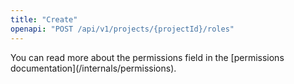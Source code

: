 ```yaml
---
title: "Create"
openapi: "POST /api/v1/projects/{projectId}/roles"
---
```


<Note>
  You can read more about the permissions field in the [permissions
  documentation](/internals/permissions).
</Note>
